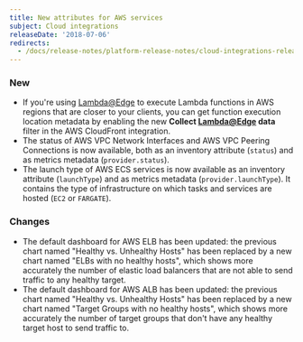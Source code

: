 ```yaml
---
title: New attributes for AWS services
subject: Cloud integrations
releaseDate: '2018-07-06'
redirects:
  - /docs/release-notes/platform-release-notes/cloud-integrations-release-notes/2018-07-06-new-attributes-aws-services
---
```


### New

* If you're using [Lambda@Edge](https://docs.aws.amazon.com/lambda/latest/dg/lambda-edge.html) to execute Lambda functions in AWS regions that are closer to your clients, you can get function execution location metadata by enabling the new **Collect [Lambda@Edge](mailto:Lambda@Edge) data** filter in the AWS CloudFront integration.
* The status of AWS VPC Network Interfaces and AWS VPC Peering Connections is now available, both as an inventory attribute (`status`) and as metrics metadata (`provider.status`).
* The launch type of AWS ECS services is now available as an inventory attribute (`launchType`) and as metrics metadata (`provider.launchType`). It contains the type of infrastructure on which tasks and services are hosted (`EC2` or `FARGATE`).

### Changes

* The default dashboard for AWS ELB has been updated: the previous chart named "Healthy vs. Unhealthy Hosts" has been replaced by a new chart named "ELBs with no healthy hosts", which shows more accurately the number of elastic load balancers that are not able to send traffic to any healthy target.
* The default dashboard for AWS ALB has been updated: the previous chart named "Healthy vs. Unhealthy Hosts" has been replaced by a new chart named "Target Groups with no healthy hosts", which shows more accurately the number of target groups that don't have any healthy target host to send traffic to.
